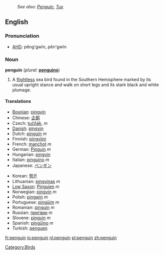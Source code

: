 :''See also: [[Penguin]], [[Tux]]''
{{wikipedia}}
==English==

===Pronunciation===
*[[w:AHD|AHD]]: pĕng'gwĭn, pĕn'gwĭn

=== Noun ===
'''penguin''' (''plural:'' '''[[penguins]]''')
# A [[flightless]] sea bird found in the Southern Hemisphere marked by its usual upright stance and walk on short legs and its stark black and white plumage.

==== Translations ====
{{top}}
*[[Bosnian]]: [[pingvin]]
*Chinese: [[企鹅]]
*Czech: [[tučňák]], ''m''
*[[w:Danish language|Danish]]: [[pingvin]]
*Dutch: [[pinguïn]] ''m''
*Finnish: [[pingviini]]
*French: [[manchot]] ''m''<!--note that "pinguin" is a faux ami-->
*German: [[Pinguin]] ''m''
*Hungarian: [[pingvin]]
*Italian: [[pinguino]] ''m''
*Japanese: [[ペンギン]]
{{mid}}
*Korean: [[펭귄]]
*Lithuanian: [[pingvinas]] ''m''
*[[Low Saxon]]: [[Pinguien]] ''m''
*Norwegian: [[pingvin]] ''m''
*Polish: [[pingwin]] ''m''
*Portuguese: [[pingüim]] ''m''
*Romanian: [[pinguin]] ''m''
*Russian: [[пингвин]] ''m''
*Slovene: [[pingvin]] ''m''
*Spanish: [[pingüino]] ''m''
*Turkish: [[penguen]]
{{bottom}}

[[Category:Birds]]

[[fr:penguin]]
[[io:penguin]]
[[nl:penguin]]
[[pl:penguin]]
[[zh:penguin]]